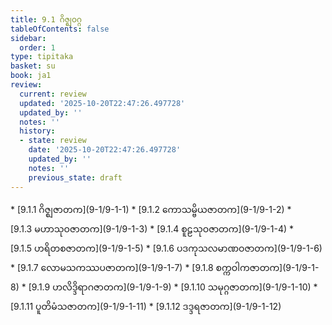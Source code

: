 ```yaml
---
title: 9.1 ဂိဇ္ဈဝဂ္ဂ
tableOfContents: false
sidebar:
  order: 1
type: tipitaka
basket: su
book: ja1
review:
  current: review
  updated: '2025-10-20T22:47:26.497728'
  updated_by: ''
  notes: ''
  history:
  - state: review
    date: '2025-10-20T22:47:26.497728'
    updated_by: ''
    notes: ''
    previous_state: draft
---
```



<DynamicBreadcrumb />


<ReviewStatus review={frontmatter.review} showDetails={true} />

<HypothesisAnnotation frontmatter={frontmatter} />



<TableOfContents book="ja1" section="9.1">
* [9.1.1 ဂိဇ္ဈဇာတက](9-1/9-1-1)
* [9.1.2 ကောသမ္ဗိယဇာတက](9-1/9-1-2)
* [9.1.3 မဟာသုဝဇာတက](9-1/9-1-3)
* [9.1.4 စူဠသုဝဇာတက](9-1/9-1-4)
* [9.1.5 ဟရိတစဇာတက](9-1/9-1-5)
* [9.1.6 ပဒကုသလမာဏဝဇာတက](9-1/9-1-6)
* [9.1.7 လောမသကဿပဇာတက](9-1/9-1-7)
* [9.1.8 စက္ကဝါကဇာတက](9-1/9-1-8)
* [9.1.9 ဟလိဒ္ဒိရာဂဇာတက](9-1/9-1-9)
* [9.1.10 သမုဂ္ဂဇာတက](9-1/9-1-10)
* [9.1.11 ပူတိမံသဇာတက](9-1/9-1-11)
* [9.1.12 ဒဒ္ဒရဇာတက](9-1/9-1-12)
</TableOfContents>